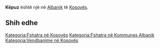 {{Fshat në 
 | Emri                = Këpuz
 | EmriAlt                = 
 | NAME_SHORT_FORM=      
 | NAME_GENERIC=      
 | NAME_SORT_NAME_RO=      KEPUZ
 | FULL_NAME_RO = Këpuz
 | FULL_NAME_ND_RO=Kepuz
 | SORT_NAME_RG=KEPUZ
 | FULL_NAME_RG=Këpuz
 | FULL_NAME_ND_RG=Kepuz
 | SRP_NAME_SHORT_FORM=      
 | SRP_NAME_GENERIC=      
 | SRP_NAME_SORT_NAME_RO=      
 | SRP_FULL_NAME_RO = 
 | SRP_FULL_NAME_ND_RO=
 | SRP_SORT_NAME_RG=
 | SRP_FULL_NAME_RG=
 | SRP_FULL_NAME_ND_RG=
 | Emri (Rasa dhanore) = 
 | Figura              = 
 | Shteti              = Kosovo
 | Komuna              = Albanik
 | Kodi postar         = 
 | Sipërfaqja          = 

 | Popullsia           = 

 | Regj. i popullsisë  = 
 | Dend. e popullsisë  = 
 | Faqja zyrtare       = 
 <!--- Koordinatat ----> 
 | Gjerësia            = 42.544167
 | Gjatësia            = 20.540556
 | Lartësia            = 
}}
'''Këpuz''' është një [[]] në [[Albanik]] të [[Kosovës]].

<!-- == Gjeografia == -->
<!-- == Historia == -->
<!-- == Demografia == -->
== Shih edhe ==
{{Komuna Albanik}}
{{Kosovo-Administrata-Cung}}

[[Kategoria:Fshatra në Kosovës]]
[[Kategoria:Fshatra në Kommunes Albanik]]
[[Kategoria:Vendbanime në Kosovës]]